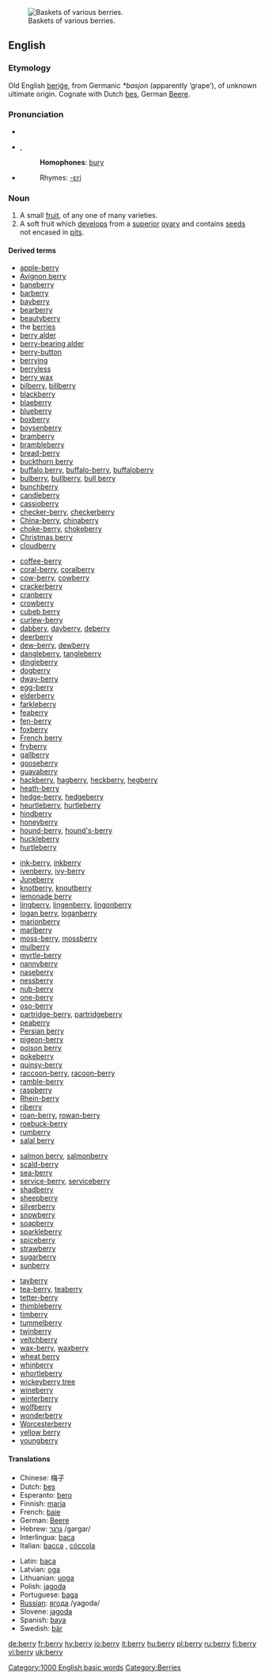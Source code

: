 [[Image:Berries (USDA ARS).jpg|thumb|right|Baskets of various berries.]]
==English==


===Etymology===
Old English [[berige|beriġe]], from Germanic ''*basjon'' (apparently ‘grape’), of unknown ultimate origin.  Cognate with Dutch [[bes]], German [[Beere]].
 
===Pronunciation===
*{{IPA|/ˈbɛri/}}
*{{AHD|bĕ'ri}}, {{SAMPA|/"bEri/}}
*:'''Homophones''': [[bury]]
*{{audio|en-us-berry.ogg|Audio (US)}}
*:Rhymes: [[Rhymes:English:-ɛri|-ɛri]]

===Noun===
{{en-noun|berr|ies}}

#A small [[fruit]], of any one of many varieties.
#A soft fruit which [[develop]]s from a [[superior]] [[ovary]] and contains [[seed]]s not encased in [[pit]]s.

====Derived terms====
{{top4}}
*[[apple-berry]]
*[[Avignon berry]]
*[[baneberry]]
*[[barberry]]
*[[bayberry]]
*[[bearberry]]
*[[beautyberry]]
*the [[berries]]
*[[berry alder]]
*[[berry-bearing alder]]
*[[berry-button]]
*[[berrying]]
*[[berryless]]
*[[berry wax]]
*[[bilberry]], [[billberry]]
*[[blackberry]]
*[[blaeberry]]
*[[blueberry]]
*[[boxberry]]
*[[boysenberry]]
*[[bramberry]]
*[[brambleberry]]
*[[bread-berry]]
*[[buckthorn berry]]
*[[buffalo berry]], [[buffalo-berry]], [[buffaloberry]]
*[[bulberry]], [[bullberry]], [[bull berry]]
*[[bunchberry]]
*[[candleberry]]
*[[cassioberry]]
*[[checker-berry]], [[checkerberry]]
*[[China-berry]], [[chinaberry]]
*[[choke-berry]], [[chokeberry]]
*[[Christmas berry]]
*[[cloudberry]]
{{mid4}}
*[[coffee-berry]]
*[[coral-berry]], [[coralberry]]
*[[cow-berry]], [[cowberry]]
*[[crackerberry]]
*[[cranberry]]
*[[crowberry]]
*[[cubeb berry]]
*[[curlew-berry]]
*[[dabbery]], [[dayberry]], [[deberry]]
*[[deerberry]]
*[[dew-berry]], [[dewberry]]
*[[dangleberry]], [[tangleberry]]
*[[dingleberry]]
*[[dogberry]]
*[[dway-berry]]
*[[egg-berry]]
*[[elderberry]]
*[[farkleberry]]
*[[feaberry]]
*[[fen-berry]]
*[[foxberry]]
*[[French berry]]
*[[fryberry]]
*[[gallberry]]
*[[gooseberry]]
*[[guavaberry]]
*[[hackberry]], [[hagberry]], [[heckberry]], [[hegberry]]
*[[heath-berry]]
*[[hedge-berry]], [[hedgeberry]]
*[[heurtleberry]], [[hurtleberry]]
*[[hindberry]]
*[[honeyberry]]
*[[hound-berry]], [[hound's-berry]]
*[[huckleberry]]
*[[hurtleberry]]
{{mid4}}
*[[ink-berry]], [[inkberry]]
*[[ivenberry]], [[ivy-berry]]
*[[Juneberry]]
*[[knotberry]], [[knoutberry]]
*[[lemonade berry]]
*[[lingberry]], [[lingenberry]], [[lingonberry]]
*[[logan berry]], [[loganberry]]
*[[marionberry]]
*[[marlberry]]
*[[moss-berry]], [[mossberry]]
*[[mulberry]]
*[[myrtle-berry]]
*[[nannyberry]]
*[[naseberry]]
*[[nessberry]]
*[[nub-berry]]
*[[one-berry]]
*[[oso-berry]]
*[[partridge-berry]], [[partridgeberry]]
*[[peaberry]]
*[[Persian berry]]
*[[pigeon-berry]]
*[[poison berry]]
*[[pokeberry]]
*[[quinsy-berry]]
*[[raccoon-berry]], [[racoon-berry]]
*[[ramble-berry]]
*[[raspberry]]
*[[Rhein-berry]]
*[[riberry]]
*[[roan-berry]], [[rowan-berry]]
*[[roebuck-berry]]
*[[rumberry]]
*[[salal berry]]
{{mid4}}
*[[salmon berry]], [[salmonberry]]
*[[scald-berry]]
*[[sea-berry]]
*[[service-berry]], [[serviceberry]]
*[[shadberry]]
*[[sheepberry]]
*[[silverberry]]
*[[snowberry]]
*[[soapberry]]
*[[sparkleberry]]
*[[spiceberry]]
*[[strawberry]]
*[[sugarberry]]
*[[sunberry]]
<!--tangleberry listed with dangleberry-->
*[[tayberry]]
*[[tea-berry]], [[teaberry]]
*[[tetter-berry]]
*[[thimbleberry]]
*[[timberry]]
*[[tummelberry]]
*[[twinberry]]
*[[veitchberry]]
*[[wax-berry]], [[waxberry]]
*[[wheat berry]]
*[[whinberry]]
*[[whortleberry]]
*[[wickeyberry tree]]
*[[wineberry]]
*[[winterberry]]
*[[wolfberry]]
*[[wonderberry]]
*[[Worcesterberry]]
*[[yellow berry]]
*[[youngberry]]
{{bottom}}

====Translations====
{{top}}
*Chinese: 梅子
*Dutch: [[bes]] {{f}}
*Esperanto: [[bero]]
*Finnish: [[marja]]
*French: [[baie]] {{f}}
*German: [[Beere]] {{f}}
*Hebrew: [[:he:גרגר|גרגר]] /gargar/
*Interlingua: [[baca]]
*Italian: [[bacca]] {{f}}, [[cóccola]]
{{mid}}
*Latin: [[baca]] {{f}}
*Latvian: [[oga]] {{f}}
*Lithuanian: [[uoga]] {{f}}
*Polish: [[jagoda]] {{f}}
*Portuguese: [[baga]] {{f}}
*[[Russian]]: [[:ry:ягода|ягода]] /yagoda/
*Slovene: [[jagoda]] {{f}}
*Spanish: [[baya]] {{f}}
*Swedish: [[bär]]
{{bottom}}

[[Category:1000 English basic words]]
[[Category:Berries]]

[[de:berry]]
[[fr:berry]]
[[hy:berry]]
[[io:berry]]
[[it:berry]]
[[hu:berry]]
[[pl:berry]]
[[ru:berry]]
[[fi:berry]]
[[vi:berry]]
[[uk:berry]]